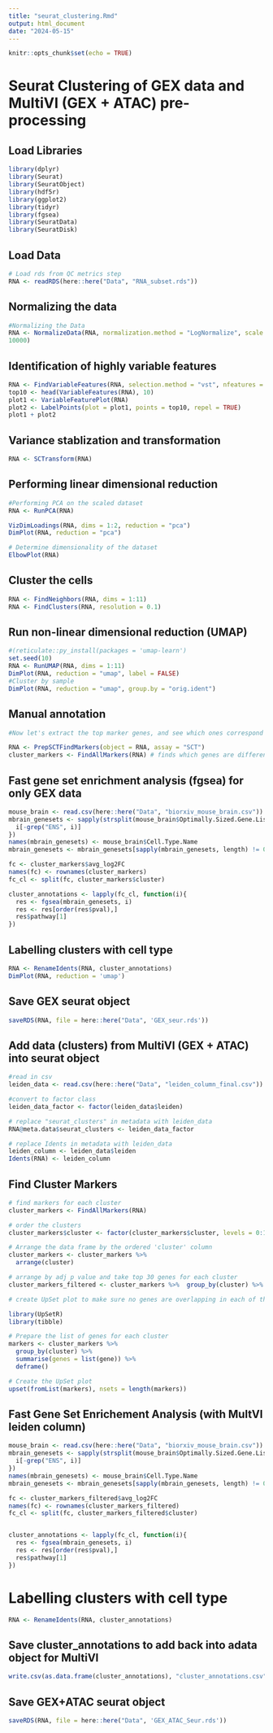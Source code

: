 ```yaml
---
title: "seurat_clustering.Rmd"
output: html_document
date: "2024-05-15"
---
```


```r
knitr::opts_chunk$set(echo = TRUE)
```

# Seurat Clustering of GEX data and MultiVI (GEX + ATAC) pre-processing 

## Load Libraries
```r
library(dplyr)
library(Seurat)
library(SeuratObject)
library(hdf5r)
library(ggplot2)
library(tidyr)
library(fgsea)
library(SeuratData)
library(SeuratDisk)
```


## Load Data 
```r
# Load rds from QC metrics step 
RNA <- readRDS(here::here("Data", "RNA_subset.rds"))
```

## Normalizing the data 
```r
#Normalizing the Data 
RNA <- NormalizeData(RNA, normalization.method = "LogNormalize", scale.factor = 
10000)
```

## Identification of highly variable features 
```r
RNA <- FindVariableFeatures(RNA, selection.method = "vst", nfeatures = 2000)
top10 <- head(VariableFeatures(RNA), 10)
plot1 <- VariableFeaturePlot(RNA)
plot2 <- LabelPoints(plot = plot1, points = top10, repel = TRUE)
plot1 + plot2

```

## Variance stablization and transformation 
```r
RNA <- SCTransform(RNA)
```

## Performing linear dimensional reduction 
```r
#Performing PCA on the scaled dataset 
RNA <- RunPCA(RNA)

VizDimLoadings(RNA, dims = 1:2, reduction = "pca")
DimPlot(RNA, reduction = "pca")

# Determine dimensionality of the dataset 
ElbowPlot(RNA)
```

## Cluster the cells 
```r
RNA <- FindNeighbors(RNA, dims = 1:11)
RNA <- FindClusters(RNA, resolution = 0.1)

```

## Run non-linear dimensional reduction (UMAP)
```r
#(reticulate::py_install(packages = 'umap-learn')
set.seed(10)
RNA <- RunUMAP(RNA, dims = 1:11)
DimPlot(RNA, reduction = "umap", label = FALSE)
#Cluster by sample 
DimPlot(RNA, reduction = "umap", group.by = "orig.ident")
```

## Manual annotation 
```r

#Now let's extract the top marker genes, and see which ones correspond with each cluster. This can be done using the FindAllMarkers function within Seurat.

RNA <- PrepSCTFindMarkers(object = RNA, assay = "SCT")
cluster_markers <- FindAllMarkers(RNA) # finds which genes are different 
```

## Fast gene set enrichment analysis (fgsea) for only GEX data 
```r
mouse_brain <- read.csv(here::here("Data", "biorxiv_mouse_brain.csv"))
mbrain_genesets <- sapply(strsplit(mouse_brain$Optimally.Sized.Gene.List, "\\||="), function(i){
  i[-grep("ENS", i)]
})
names(mbrain_genesets) <- mouse_brain$Cell.Type.Name
mbrain_genesets <- mbrain_genesets[sapply(mbrain_genesets, length) != 0]

fc <- cluster_markers$avg_log2FC
names(fc) <- rownames(cluster_markers)
fc_cl <- split(fc, cluster_markers$cluster)

cluster_annotations <- lapply(fc_cl, function(i){
  res <- fgsea(mbrain_genesets, i)
  res <- res[order(res$pval),]
  res$pathway[1]
})
```

## Labelling clusters with cell type 
```r
RNA <- RenameIdents(RNA, cluster_annotations)
DimPlot(RNA, reduction = 'umap')
```

## Save GEX seurat object
```r
saveRDS(RNA, file = here::here("Data", 'GEX_seur.rds'))
```


## Add data (clusters) from MultiVI (GEX + ATAC) into seurat object 
```r
#read in csv 
leiden_data <- read.csv(here::here("Data", "leiden_column_final.csv"))

#convert to factor class 
leiden_data_factor <- factor(leiden_data$leiden)

# replace "seurat_clusters" in metadata with leiden_data 
RNA@meta.data$seurat_clusters <- leiden_data_factor

# replace Idents in metadata with leiden_data 
leiden_column <- leiden_data$leiden
Idents(RNA) <- leiden_column
```

## Find Cluster Markers 
```r
# find markers for each cluster 
cluster_markers <- FindAllMarkers(RNA)

# order the clusters
cluster_markers$cluster <- factor(cluster_markers$cluster, levels = 0:16)

# Arrange the data frame by the ordered 'cluster' column
cluster_markers <- cluster_markers %>%
  arrange(cluster)

# arrange by adj p value and take top 30 genes for each cluster 
cluster_markers_filtered <- cluster_markers %>%  group_by(cluster) %>%  arrange(p_val_adj) %>%  slice_head(n = 150) %>%  ungroup()

# create UpSet plot to make sure no genes are overlapping in each of the clusters 

library(UpSetR)
library(tibble)

# Prepare the list of genes for each cluster
markers <- cluster_markers %>%
  group_by(cluster) %>%
  summarise(genes = list(gene)) %>%
  deframe()

# Create the UpSet plot
upset(fromList(markers), nsets = length(markers))

```

## Fast Gene Set Enrichement Analysis (with MultVI leiden column)
```r

mouse_brain <- read.csv(here::here("Data", "biorxiv_mouse_brain.csv"))
mbrain_genesets <- sapply(strsplit(mouse_brain$Optimally.Sized.Gene.List, "\\||="), function(i){
  i[-grep("ENS", i)]
})
names(mbrain_genesets) <- mouse_brain$Cell.Type.Name
mbrain_genesets <- mbrain_genesets[sapply(mbrain_genesets, length) != 0]

fc <- cluster_markers_filtered$avg_log2FC
names(fc) <- rownames(cluster_markers_filtered)
fc_cl <- split(fc, cluster_markers_filtered$cluster)


cluster_annotations <- lapply(fc_cl, function(i){
  res <- fgsea(mbrain_genesets, i)
  res <- res[order(res$pval),]
  res$pathway[1]
})
```


# Labelling clusters with cell type 
```r
RNA <- RenameIdents(RNA, cluster_annotations)
```

## Save cluster_annotations to add back into adata object for MultiVI 
```r
write.csv(as.data.frame(cluster_annotations), "cluster_annotations.csv", row.names = FALSE)
```

## Save GEX+ATAC seurat object 
```r
saveRDS(RNA, file = here::here("Data", 'GEX_ATAC_Seur.rds'))
```

